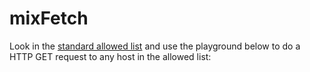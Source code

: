 # mixFetch


Look in the [standard allowed list](https://nymtech.net/.wellknown/network-requester/standard-allowed-list.txt) and
use the playground below to do a HTTP GET request to any host in the allowed list:

<MixFetch />
<FormattedMixFetchExampleCode />
